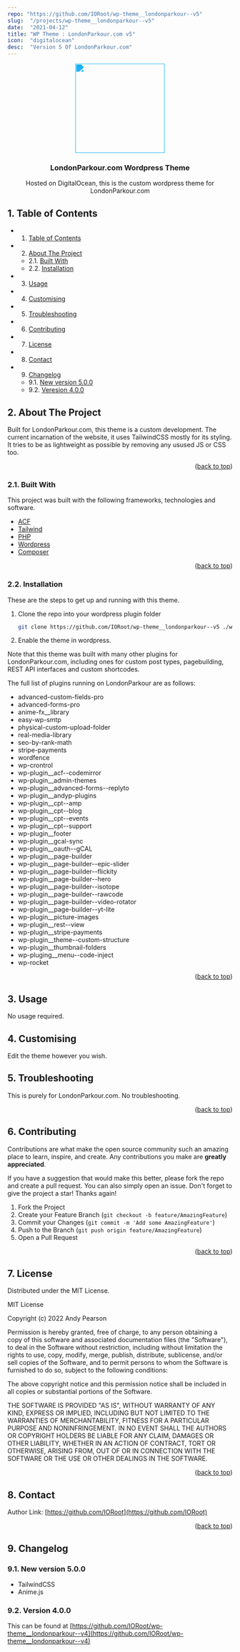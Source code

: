 ```yaml
---
repo: "https://github.com/IORoot/wp-theme__londonparkour--v5"
slug:  "/projects/wp-theme__londonparkour--v5"
date:  "2021-04-12"
title: "WP Theme : LondonParkour.com v5"
icon:  "digitalocean"
desc:  "Version 5 Of LondonParkour.com"
---
```


<div id="top"></div>

<div align="center">

<div style="filter: invert(55%) sepia(83%) saturate(823%) hue-rotate(171deg) brightness(105%) contrast(94%);">
<img src="https://cdn.jsdelivr.net/npm/@mdi/svg@6.7.96/svg/diving-scuba-flag.svg" style="width:200px;"/>
</div>

<h3 align="center">LondonParkour.com Wordpress Theme</h3>

<p align="center">
    Hosted on DigitalOcean, this is the custom wordpress theme for LondonParkour.com
</p>    
</div>

##  1. <a name='TableofContents'></a>Table of Contents


* 1. [Table of Contents](#TableofContents)
* 2. [About The Project](#AboutTheProject)
	* 2.1. [Built With](#BuiltWith)
	* 2.2. [Installation](#Installation)
* 3. [Usage](#Usage)
* 4. [ Customising](#Customising)
* 5. [Troubleshooting](#Troubleshooting)
* 6. [Contributing](#Contributing)
* 7. [License](#License)
* 8. [Contact](#Contact)
* 9. [Changelog](#Changelog)
	* 9.1. [New version 5.0.0](#Newversion5.0.0)
	* 9.2. [Veresion 4.0.0](#Veresion4.0.0)


##  2. <a name='AboutTheProject'></a>About The Project

Built for LondonParkour.com, this theme is a custom development. The current incarnation of the website, it uses TailwindCSS mostly for its styling.
It tries to be as lightweight as possible by removing any usused JS or CSS too. 

<p align="right">(<a href="#top">back to top</a>)</p>


###  2.1. <a name='BuiltWith'></a>Built With

This project was built with the following frameworks, technologies and software.

* [ACF](https://www.advancedcustomfields.com/)
* [Tailwind](https://www.tailwindcss.com/)
* [PHP](https://php.net/)
* [Wordpress](https://wordpress.org/)
* [Composer](https://getcomposer.org/)

<p align="right">(<a href="#top">back to top</a>)</p>


###  2.2. <a name='Installation'></a>Installation

These are the steps to get up and running with this theme.

1. Clone the repo into your wordpress plugin folder
    ```sh
    git clone https://github.com/IORoot/wp-theme__londonparkour--v5 ./wp-content/themes/londonparkour
    ```
1. Enable the theme in wordpress.

Note that this theme was built with many other plugins for LondonParkour.com, including ones for custom post types, pagebuilding, REST API interfaces and custom shortcodes.

The full list of plugins running on LondonParkour are as follows:

-  advanced-custom-fields-pro
-  advanced-forms-pro
-  anime-fx__library
-  easy-wp-smtp
-  physical-custom-upload-folder
-  real-media-library
-  seo-by-rank-math
-  stripe-payments
-  wordfence
-  wp-crontrol
-  wp-plugin__acf--codemirror
-  wp-plugin__admin-themes
-  wp-plugin__advanced-forms--replyto
-  wp-plugin__andyp-plugins
-  wp-plugin__cpt--amp
-  wp-plugin__cpt--blog
-  wp-plugin__cpt--events
-  wp-plugin__cpt--support
-  wp-plugin__footer
-  wp-plugin__gcal-sync
-  wp-plugin__oauth--gCAL
-  wp-plugin__page-builder
-  wp-plugin__page-builder--epic-slider
-  wp-plugin__page-builder--flickity
-  wp-plugin__page-builder--hero
-  wp-plugin__page-builder--isotope
-  wp-plugin__page-builder--rawcode
-  wp-plugin__page-builder--video-rotator
-  wp-plugin__page-builder--yt-lite
-  wp-plugin__picture-images
-  wp-plugin__rest--view
-  wp-plugin__stripe-payments
-  wp-plugin__theme--custom-structure
-  wp-plugin__thumbnail-folders
-  wp-pluging__menu--code-inject
-  wp-rocket

<p align="right">(<a href="#top">back to top</a>)</p>



##  3. <a name='Usage'></a>Usage

No usage required.

##  4. <a name='Customising'></a> Customising

Edit the theme however you wish.

##  5. <a name='Troubleshooting'></a>Troubleshooting

This is purely for LondonParkour.com. No troubleshooting.

<p align="right">(<a href="#top">back to top</a>)</p>


##  6. <a name='Contributing'></a>Contributing

Contributions are what make the open source community such an amazing place to learn, inspire, and create. Any contributions you make are **greatly appreciated**.

If you have a suggestion that would make this better, please fork the repo and create a pull request. You can also simply open an issue.
Don't forget to give the project a star! Thanks again!

1. Fork the Project
2. Create your Feature Branch (`git checkout -b feature/AmazingFeature`)
3. Commit your Changes (`git commit -m 'Add some AmazingFeature'`)
4. Push to the Branch (`git push origin feature/AmazingFeature`)
5. Open a Pull Request

<p align="right">(<a href="#top">back to top</a>)</p>



##  7. <a name='License'></a>License

Distributed under the MIT License.

MIT License

Copyright (c) 2022 Andy Pearson

Permission is hereby granted, free of charge, to any person obtaining a copy
of this software and associated documentation files (the "Software"), to deal
in the Software without restriction, including without limitation the rights
to use, copy, modify, merge, publish, distribute, sublicense, and/or sell
copies of the Software, and to permit persons to whom the Software is
furnished to do so, subject to the following conditions:

The above copyright notice and this permission notice shall be included in all
copies or substantial portions of the Software.

THE SOFTWARE IS PROVIDED "AS IS", WITHOUT WARRANTY OF ANY KIND, EXPRESS OR
IMPLIED, INCLUDING BUT NOT LIMITED TO THE WARRANTIES OF MERCHANTABILITY,
FITNESS FOR A PARTICULAR PURPOSE AND NONINFRINGEMENT. IN NO EVENT SHALL THE
AUTHORS OR COPYRIGHT HOLDERS BE LIABLE FOR ANY CLAIM, DAMAGES OR OTHER
LIABILITY, WHETHER IN AN ACTION OF CONTRACT, TORT OR OTHERWISE, ARISING FROM,
OUT OF OR IN CONNECTION WITH THE SOFTWARE OR THE USE OR OTHER DEALINGS IN THE
SOFTWARE.

<p align="right">(<a href="#top">back to top</a>)</p>



##  8. <a name='Contact'></a>Contact

Author Link: [https://github.com/IORoot](https://github.com/IORoot)

<p align="right">(<a href="#top">back to top</a>)</p>

##  9. <a name='Changelog'></a>Changelog

###  9.1. <a name='Newversion5.0.0'></a>New version 5.0.0

- TailwindCSS
- Anime.js

###  9.2. <a name='Version4.0.0'></a>Version 4.0.0

This can be found at [https://github.com/IORoot/wp-theme__londonparkour--v4](https://github.com/IORoot/wp-theme__londonparkour--v4)
